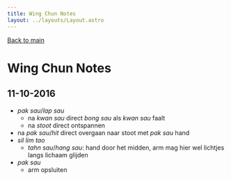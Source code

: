 ---
title: Wing Chun Notes
layout: ../layouts/Layout.astro
---
[Back to main](/wingchun/)
<h1><span class="text-gradient">Wing Chun Notes</span></h1>

## 11-10-2016

- *pak sau*/*lap sau*
  - na *kwan sau* direct *bong sau* als *kwan sau* faalt
  - na *stoot* direct ontspannen
- na *pak sau*/*hit* direct overgaan naar stoot met *pak sau* hand
- *sil lim tao*
  - *tahn sau*/*hang sau*: hand door het midden, arm mag hier wel lichtjes
    langs lichaam glijden
- *pak sau*
  - arm opsluiten
